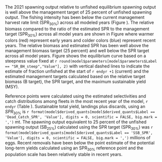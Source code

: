 The 2021 spawning output relative to unfished equilibrium spawning output is well above the management target of 25 percent of unfished spawning output. The fishing intensity has been below the current management harvest rate limit ($\text{SPR}_{30\%}$) across all modeled years (Figure \ref{fig:1-spr}).  The relative biomass compared to the ratio of the estimated SPR to the management target ($\text{SPR}_{30\%}$) across all model years are shown in Figure \ref{fig:phase} where warmer colors (red) represent early years and colder colors (blue) represent recent years.  The relative biomass and estimated SPR has been well above the management biomass target (25 percent) and well below the SPR target across all model years. Figure \ref{fig:yield} shows the equilibrium curve based on a steepness value fixed at `r round(model$parameters[model$parameters$Label == "SR_BH_steep","Value"], 2)` with vertical dashed lines to indicate the estimate of fraction unfished at the start of `r endyr +1` (current) and the estimated management targets calculated based on the relative target biomass (B target), the SPR target, and the maximum sustainable yield (MSY).

Reference points were calculated using the estimated selectivities and catch distributions among fleets in the most recent year of the model, `r endyr` (Table \ref{tab:referenceES}). Sustainable total yield, landings plus discards, using an $SPR_{30\%}$ is `r format(model$derived_quants[model$derived_quants$Label == 'Dead_Catch_SPR', 'Value'], digits = 0, scientific = FALSE, big.mark = ',')` mt. The spawning output equivalent to 25 percent of the unfished spawning output ($\text{SB}_{25\%}$) calculated using the SPR target ($\text{SPR}_{30\%}$) was `r format(model$derived_quants[model$derived_quants$Label == 'SSB_SPR', 'Value'], digits = 0, scientific = FALSE, big.mark = ',')` millions of eggs. Recent removals have been below the point estimate of the potential long-term yields calculated using an $\text{SPR}_{30\%}$ reference point and the population scale has been relatively stable in recent years.

 
